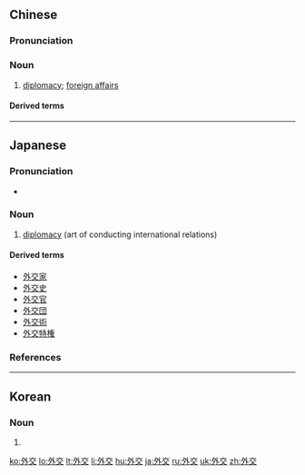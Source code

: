 ==Chinese==
{{zh-forms}}

===Pronunciation===
{{zh-pron
|m=wàijiāo
|ma=Zh-wàijiao.ogg
|c=ngoi6 gaau1
|h=pfs=ngoi-kâu
|mn=gōa-kau
|cat=n
}}

===Noun===
{{zh-noun}}

# [[diplomacy]]; [[foreign affairs]]
#: {{zh-x|外交 史|history of '''foreign affairs'''}}

====Derived terms====
{{zh-der|外交官|外交豁免權|外交家|外交特權|外交團|外交學}}

{{zh-cat|Elementary}}

----

==Japanese==
{{ja-kanjitab|がい|こう|yomi=o}}
{{wikipedia|lang=ja}}

===Pronunciation===
* {{ja-pron|がいこう|y=o|acc=0|acc_ref=NHK}}

===Noun===
{{ja-noun|がいこう}}

# {{lb|ja|diplomacy|sort=*}} [[diplomacy]] (art of conducting international relations)

====Derived terms====
* [[外交家]]
* [[外交史]]
* [[外交官]]
* [[外交団]]
* [[外交術]]
* [[外交特権]]

===References===
<references/>

----

==Korean==
{{ko-hanjatab}}

===Noun===
{{ko-noun|hj|hangeul=외교}}

# {{hanja form of|외교|[[diplomacy]]}}

[[ko:外交]]
[[lo:外交]]
[[lt:外交]]
[[li:外交]]
[[hu:外交]]
[[ja:外交]]
[[ru:外交]]
[[uk:外交]]
[[zh:外交]]